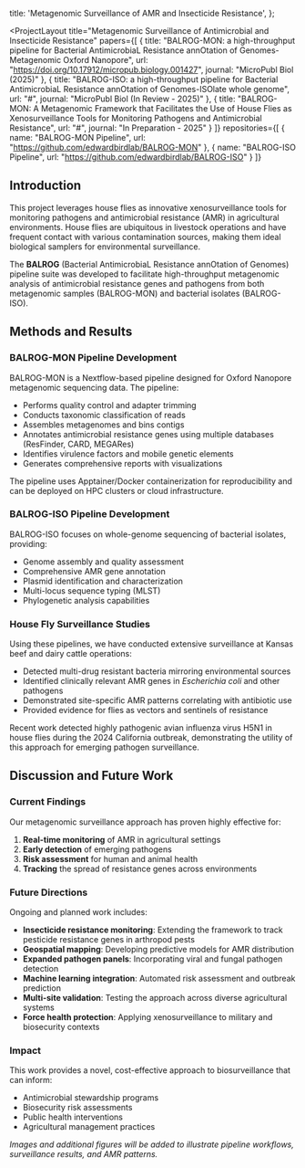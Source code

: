 
  title: 'Metagenomic Surveillance of AMR and Insecticide Resistance',
};

<ProjectLayout
  title="Metagenomic Surveillance of Antimicrobial and Insecticide Resistance"
  papers={[
    {
      title: "BALROG-MON: a high-throughput pipeline for Bacterial AntimicrobiaL Resistance annOtation of Genomes-Metagenomic Oxford Nanopore",
      url: "https://doi.org/10.17912/micropub.biology.001427",
      journal: "MicroPubl Biol (2025)"
    },
    {
      title: "BALROG-ISO: a high-throughput pipeline for Bacterial AntimicrobiaL Resistance annOtation of Genomes-ISOlate whole genome",
      url: "#",
      journal: "MicroPubl Biol (In Review - 2025)"
    },
    {
      title: "BALROG-MON: A Metagenomic Framework that Facilitates the Use of House Flies as Xenosurveillance Tools for Monitoring Pathogens and Antimicrobial Resistance",
      url: "#",
      journal: "In Preparation - 2025"
    }
  ]}
  repositories={[
    {
      name: "BALROG-MON Pipeline",
      url: "https://github.com/edwardbirdlab/BALROG-MON"
    },
    {
      name: "BALROG-ISO Pipeline",
      url: "https://github.com/edwardbirdlab/BALROG-ISO"
    }
  ]}
>

## Introduction

This project leverages house flies as innovative xenosurveillance tools for monitoring pathogens and antimicrobial resistance (AMR) in agricultural environments. House flies are ubiquitous in livestock operations and have frequent contact with various contamination sources, making them ideal biological samplers for environmental surveillance.

The **BALROG** (Bacterial AntimicrobiaL Resistance annOtation of Genomes) pipeline suite was developed to facilitate high-throughput metagenomic analysis of antimicrobial resistance genes and pathogens from both metagenomic samples (BALROG-MON) and bacterial isolates (BALROG-ISO).

## Methods and Results

### BALROG-MON Pipeline Development

BALROG-MON is a Nextflow-based pipeline designed for Oxford Nanopore metagenomic sequencing data. The pipeline:

- Performs quality control and adapter trimming
- Conducts taxonomic classification of reads
- Assembles metagenomes and bins contigs
- Annotates antimicrobial resistance genes using multiple databases (ResFinder, CARD, MEGARes)
- Identifies virulence factors and mobile genetic elements
- Generates comprehensive reports with visualizations

The pipeline uses Apptainer/Docker containerization for reproducibility and can be deployed on HPC clusters or cloud infrastructure.

### BALROG-ISO Pipeline Development

BALROG-ISO focuses on whole-genome sequencing of bacterial isolates, providing:

- Genome assembly and quality assessment
- Comprehensive AMR gene annotation
- Plasmid identification and characterization
- Multi-locus sequence typing (MLST)
- Phylogenetic analysis capabilities

### House Fly Surveillance Studies

Using these pipelines, we have conducted extensive surveillance at Kansas beef and dairy cattle operations:

- Detected multi-drug resistant bacteria mirroring environmental sources
- Identified clinically relevant AMR genes in *Escherichia coli* and other pathogens
- Demonstrated site-specific AMR patterns correlating with antibiotic use
- Provided evidence for flies as vectors and sentinels of resistance

Recent work detected highly pathogenic avian influenza virus H5N1 in house flies during the 2024 California outbreak, demonstrating the utility of this approach for emerging pathogen surveillance.

## Discussion and Future Work

### Current Findings

Our metagenomic surveillance approach has proven highly effective for:

1. **Real-time monitoring** of AMR in agricultural settings
2. **Early detection** of emerging pathogens
3. **Risk assessment** for human and animal health
4. **Tracking** the spread of resistance genes across environments

### Future Directions

Ongoing and planned work includes:

- **Insecticide resistance monitoring**: Extending the framework to track pesticide resistance genes in arthropod pests
- **Geospatial mapping**: Developing predictive models for AMR distribution
- **Expanded pathogen panels**: Incorporating viral and fungal pathogen detection
- **Machine learning integration**: Automated risk assessment and outbreak prediction
- **Multi-site validation**: Testing the approach across diverse agricultural systems
- **Force health protection**: Applying xenosurveillance to military and biosecurity contexts

### Impact

This work provides a novel, cost-effective approach to biosurveillance that can inform:

- Antimicrobial stewardship programs
- Biosecurity risk assessments
- Public health interventions
- Agricultural management practices

*Images and additional figures will be added to illustrate pipeline workflows, surveillance results, and AMR patterns.*

</ProjectLayout>

